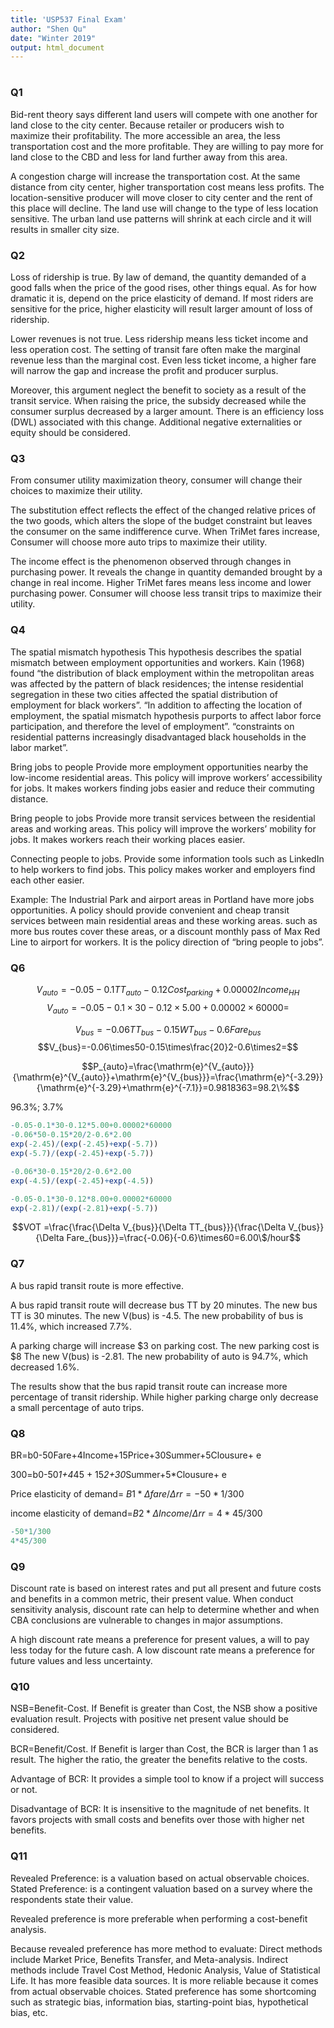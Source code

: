 ```yaml
---
title: 'USP537 Final Exam'
author: "Shen Qu"
date: "Winter 2019"
output: html_document
---
```


#  {.tabset .tabset-fade .tabset-pills}

### Q1

Bid-rent theory says different land users will compete with one another for land close to the city center. Because retailer or producers wish to maximize their profitability. The more accessible an area, the less transportation cost and the more profitable. They are willing to pay more for land close to the CBD and less for land further away from this area.  

A congestion charge will increase the transportation cost. At the same distance from city center, higher transportation cost means less profits. The location-sensitive producer will move closer to city center and the rent of this place will decline. The land use will change to the type of less location sensitive. The urban land use patterns will shrink at each circle and it will results in smaller city size.


### Q2

Loss of ridership is true. 
By law of demand, the quantity demanded of a good falls when the price of the good rises, other things equal. As for how dramatic it is, depend on the price elasticity of demand. If most riders are sensitive for the price, higher elasticity will result larger amount of loss of ridership.

Lower revenues is not true. 
Less ridership means less ticket income and less operation cost. The setting of transit fare often make the marginal revenue less than the marginal cost. Even less ticket income, a higher fare will narrow the gap and increase the profit and producer surplus.  

Moreover, this argument neglect the benefit to society as a result of the transit service. When raising the price, the subsidy decreased while the consumer surplus decreased by a larger amount. There is an efficiency loss (DWL) associated with this change. Additional negative externalities or equity should be considered.

### Q3

From consumer utility maximization theory, consumer will change their choices to maximize their utility.

The substitution effect reflects the effect of the changed relative prices of the two goods, which alters the slope of the budget constraint but leaves the consumer on the same indifference curve. When TriMet fares increase,  Consumer will choose more auto trips to maximize their utility.

The income effect is the phenomenon observed through changes in purchasing power. It reveals the change in quantity demanded brought by a change in real income. Higher TriMet fares means less income and lower purchasing power.  Consumer will choose less transit trips to maximize their utility.

### Q4

The spatial mismatch hypothesis
This hypothesis describes the spatial mismatch between employment opportunities and workers. Kain (1968) found "the distribution of black employment within the metropolitan areas was affected by the pattern of black residences; the intense residential segregation in these two cities affected the spatial distribution of employment for black workers". "In addition to affecting the location of employment, the spatial mismatch hypothesis purports to affect labor force participation, and therefore the level of employment". "constraints on residential patterns increasingly disadvantaged black households in the labor market".

Bring jobs to people
Provide more employment opportunities nearby the low-income residential areas. This policy will improve workers' accessibility for jobs. It makes workers finding jobs easier and reduce their commuting distance.

Bring people to jobs
Provide more transit services between the residential areas and working areas. This policy will improve the workers' mobility for jobs. It makes workers reach their working places easier.

Connecting people to jobs.
Provide some information tools such as LinkedIn to help workers to find jobs. This policy makes worker and employers find each other easier.

Example:
The Industrial Park and airport areas in Portland have more jobs opportunities. A policy should provide convenient and cheap transit services between main residential areas and these working areas. such as more bus routes cover these areas, or a discount monthly pass of Max Red Line to airport for workers. It is the policy direction of "bring people to jobs".


### Q6

$$V_{auto}=-0.05-0.1TT_{auto}-0.12Cost_{parking}+0.00002Income_{HH}$$
$$V_{auto}=-0.05-0.1\times30-0.12\times5.00+0.00002\times60000= $$

$$V_{bus}=-0.06TT_{bus}-0.15WT_{bus}-0.6Fare_{bus}$$
$$V_{bus}=-0.06\times50-0.15\times\frac{20}2-0.6\times2=$$
 
$$P_{auto}=\frac{\mathrm{e}^{V_{auto}}}{\mathrm{e}^{V_{auto}}+\mathrm{e}^{V_{bus}}}=\frac{\mathrm{e}^{-3.29}}{\mathrm{e}^{-3.29}+\mathrm{e}^{-7.1}}=0.9818363=98.2\%$$

96.3%; 3.7%

```r
-0.05-0.1*30-0.12*5.00+0.00002*60000
-0.06*50-0.15*20/2-0.6*2.00
exp(-2.45)/(exp(-2.45)+exp(-5.7))
exp(-5.7)/(exp(-2.45)+exp(-5.7))

-0.06*30-0.15*20/2-0.6*2.00
exp(-4.5)/(exp(-2.45)+exp(-4.5))

-0.05-0.1*30-0.12*8.00+0.00002*60000
exp(-2.81)/(exp(-2.81)+exp(-5.7))

```

$$VOT =\frac{\frac{\Delta V_{bus}}{\Delta TT_{bus}}}{\frac{\Delta V_{bus}}{\Delta Fare_{bus}}}=\frac{-0.06}{-0.6}\times60=6.00\$/hour$$

### Q7

A bus rapid transit route is more effective.

A bus rapid transit route will decrease bus TT by 20 minutes.  The new bus TT is 30 minutes. The new V(bus) is -4.5. The new probability of bus is 11.4%, which increased 7.7%.

A parking charge will increase \$3 on parking cost. The new parking cost is \$8
The new V(bus) is -2.81. The new probability of auto is 94.7%, which decreased 1.6%.

The results show that the bus rapid transit route can increase more percentage of transit ridership. While higher parking charge only decrease a small percentage of auto trips.

### Q8

BR=b0-50Fare+4Income+15Price+30Summer+5Clousure+ e

300=b0-50*1+4*45 + 15*2+30*Summer+5*Clousure+ e

Price elasticity of demand= $B1*\Delta fare/ \Delta rr=-50*1/300$

income elasticity of demand=$B2*\Delta Income/ \Delta rr=4*45/300$

```r
-50*1/300
4*45/300
```

### Q9

Discount rate  is based on interest rates and put all present and future costs and benefits in a common metric, their present value.  When conduct sensitivity analysis, discount rate can help to determine whether and when CBA conclusions are vulnerable to changes in major assumptions.

A high discount rate means a preference for present values, a will to pay less today for the future cash. A low discount rate means a preference for future values and less uncertainty.

### Q10

NSB=Benefit-Cost. If Benefit is greater than Cost, the NSB show a positive evaluation result. Projects with positive net present value should be considered.

BCR=Benefit/Cost. If Benefit is larger than Cost, the BCR is larger than 1 as result. The higher the ratio, the greater the benefits relative to the costs. 

Advantage of BCR: It provides a simple tool to know if a project will success or not.

Disadvantage of BCR: It is insensitive to the magnitude of net benefits. It favors projects with small costs and benefits over those with higher net benefits.

### Q11

Revealed Preference: is a valuation based on actual observable choices.
Stated Preference: is a contingent valuation based on a survey where the respondents state their value.

Revealed preference is more preferable when performing a cost-benefit analysis. 

Because revealed preference has more method to evaluate: Direct methods include Market Price, Benefits Transfer, and Meta-analysis. Indirect methods include Travel Cost Method, Hedonic Analysis, Value of Statistical Life. It has more feasible data sources. It is more reliable because it comes from actual observable choices. 
Stated preference has some shortcoming such as strategic bias, information bias, starting-point bias, hypothetical bias, etc.
